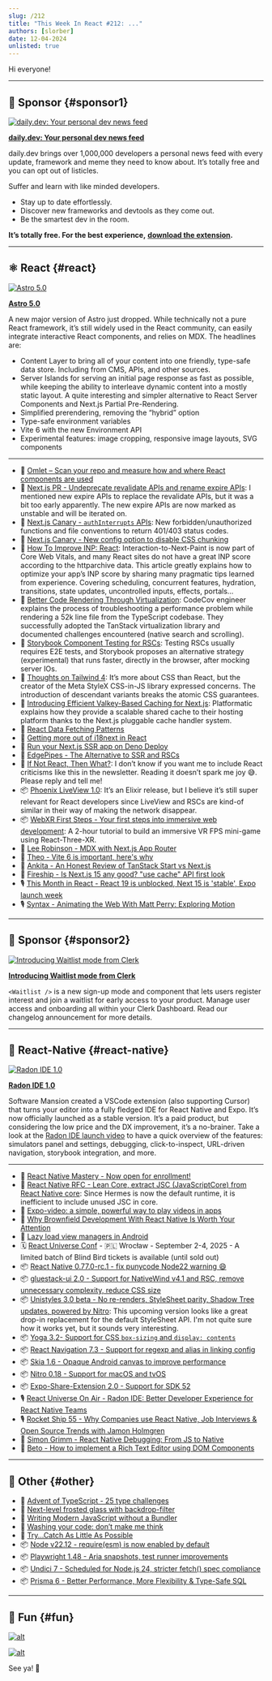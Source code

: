 ```yaml
---
slug: /212
title: "This Week In React #212: ..."
authors: [slorber]
date: 12-04-2024
unlisted: true
---
```


Hi everyone!

<Todo />

<!-- truncate -->


<Support />

---

## 💸 Sponsor {#sponsor1}

[![daily.dev:  Your personal dev news feed](/emails/issues/212/daily.jpg)](https://daily.dev/w/this-week-in-react)

**[daily.dev: Your personal dev news feed](https://daily.dev/w/this-week-in-react)**

daily.dev brings over 1,000,000 developers a personal news feed with every update, framework and meme they need to know about. It’s totally free and you can opt out of listicles.

Suffer and learn with like minded developers.

- Stay up to date effortlessly.
- Discover new frameworks and devtools as they come out.
- Be the smartest dev in the room.

**It’s totally free. For the best experience,** [**download the extension**](https://chromewebstore.google.com/detail/dailydev-the-homepage-dev/jlmpjdjjbgclbocgajdjefcidcncaied?hl=en)**.**

---

## ⚛️ React {#react}

[![Astro 5.0](/emails/issues/212/astro.jpg)](https://astro.build/blog/astro-5/)

**[Astro 5.0](https://astro.build/blog/astro-5/)**

A new major version of Astro just dropped. While technically not a pure React framework, it’s still widely used in the React community, can easily integrate interactive React components, and relies on MDX. The headlines are:

- Content Layer to bring all of your content into one friendly, type-safe data store. Including from CMS, APIs, and other sources.
- Server Islands for serving an initial page response as fast as possible, while keeping the ability to interleave dynamic content into a mostly static layout. A quite interesting and simpler alternative to React Server Components and Next.js Partial Pre-Rendering.
- Simplified prerendering, removing the “hybrid” option
- Type-safe environment variables
- Vite 6 with the new Environment API
- Experimental features: image cropping, responsive image layouts, SVG components

---

- 💸 [Omlet – Scan your repo and measure how and where React components are used](https://omlet.dev/?utm_campaign=partner_this-week-in-react_newsletter-quick-link-nov-2024)
- 👀 [Next.js PR \- Undeprecate revalidate APIs and rename expire APIs](https://github.com/vercel/next.js/pull/73193): I mentioned new expire APIs to replace the revalidate APIs, but it was a bit too early apparently. The new expire APIs are now marked as unstable and will be iterated on.
- 👀 [Next.js Canary \- `authInterrupts` APIs](https://nextjs.org/docs/canary/app/api-reference/config/next-config-js/authInterrupts): New forbidden/unauthorized functions and file conventions to return 401/403 status codes.
- 👀 [Next.js Canary \- New config option to disable CSS chunking](https://nextjs.org/docs/canary/app/api-reference/config/next-config-js/cssChunking)
- 📜 [How To Improve INP: React](https://kurtextrem.de/posts/improve-inp-react): Interaction-to-Next-Paint is now part of Core Web Vitals, and many React sites do not have a great INP score according to the httparchive data. This article greatly explains how to optimize your app’s INP score by sharing many pragmatic tips learned from experience. Covering scheduling, concurrent features, hydration, transitions, state updates, uncontrolled inputs, effects, portals…
- 📜 [Better Code Rendering Through Virtualization](https://sentry.engineering/blog/better-code-rendering-through-virtualization): CodeCov engineer explains the process of troubleshooting a performance problem while rendering a 52k line file from the TypeScript codebase. They successfully adopted the TanStack virtualization library and documented challenges encountered (native search and scrolling).
- 📜 [Storybook Component Testing for RSCs](https://storybook.js.org/blog/component-testing-rscs/): Testing RSCs usually requires E2E tests, and Storybook proposes an alternative strategy (experimental) that runs faster, directly in the browser, after mocking server IOs.
- 📜 [Thoughts on Tailwind 4](https://nmn.sh/blog/2024-11-30-thoughts-on-tailwind-4): It’s more about CSS than React, but the creator of the Meta StyleX CSS-in-JS library expressed concerns. The introduction of descendant variants breaks the atomic CSS guarantees.
- 📜 [Introducing Efficient Valkey-Based Caching for Next.js](https://blog.platformatic.dev/introducing-efficient-valkey-based-caching-for-nextjs): Platformatic explains how they provide a scalable shared cache to their hosting platform thanks to the Next.js pluggable cache handler system.
- 📜 [React Data Fetching Patterns](https://www.robinwieruch.de/react-data-fetching-patterns/)
- 📜 [Getting more out of i18next in React](https://lingual.dev/blog/getting-more-out-of-i18next-in-react/)
- 📜 [Run your Next.js SSR app on Deno Deploy](https://deno.com/blog/nextjs-on-deno-deploy)
- 📜 [EdgePipes \- The Alternative to SSR and RSCs](https://runspired.com/2024/12/01/edge-pipes.html)
- 📜 [If Not React, Then What?](https://infrequently.org/2024/11/if-not-react-then-what/): I don’t know if you want me to include React criticisms like this in the newsletter. Reading it doesn’t spark me joy 😅. Please reply and tell me\!
- 📦 [Phoenix LiveView 1.0](https://phoenixframework.org/blog/phoenix-liveview-1.0-released): It’s an Elixir release, but I believe it’s still super relevant for React developers since LiveView and RSCs are kind-of similar in their way of making the network disappear.
- 📦 [WebXR First Steps \- Your first steps into immersive web development](https://github.com/meta-quest/webxr-first-steps-react): A 2-hour tutorial to build an immersive VR FPS mini-game using React-Three-XR.
- 🎥 [Lee Robinson \- MDX with Next.js App Router](https://www.youtube.com/watch?v=34bRv6cQezo)
- 🎥 [Theo \- Vite 6 is important, here's why](https://www.youtube.com/watch?v=yT4DWBWm6DM)
- 🎥 [Ankita \- An Honest Review of TanStack Start vs Next.js](https://www.youtube.com/watch?v=D27AfH0pSp8)
- 🎥 [Fireship \- Is Next.js 15 any good? "use cache" API first look](https://www.youtube.com/watch?v=xWkozeculPo)
- 🎙️ [This Month in React \- React 19 is unblocked, Next 15 is 'stable', Expo launch week](https://creators.spotify.com/pod/show/reactiflux/episodes/TMiR-2024-11-React-19-is-unblocked--Next-15-is-stable--Expo-launch-week--The-cool-kids-are-on-BlueSky-e2rn2pu)
- 🎙️ [Syntax \- Animating the Web With Matt Perry: Exploring Motion](https://syntax.fm/show/854/animating-the-web-with-matt-perry-exploring-motion)

<SubscribeFormEmbed placement="middle" />

---

## 💸 Sponsor {#sponsor2}

[![Introducing Waitlist mode from Clerk](/emails/issues/212/clerk.jpg)](https://go.clerk.com/tWHD2yj)

**[Introducing Waitlist mode from Clerk](https://go.clerk.com/tWHD2yj)**

`<Waitlist />` is a new sign-up mode and component that lets users register interest and join a waitlist for early access to your product. Manage user access and onboarding all within your Clerk Dashboard. Read our changelog announcement for more details.

---

## 📱 React-Native {#react-native}

[![Radon IDE 1.0](/emails/issues/212/radon.jpg)](https://ide.swmansion.com/)

**[Radon IDE 1.0](https://ide.swmansion.com/)**

Software Mansion created a VSCode extension (also supporting Cursor) that turns your editor into a fully fledged IDE for React Native and Expo. It’s now officially launched as a stable version. It’s a paid product, but considering the low price and the DX improvement, it’s a no-brainer. Take a look at the [Radon IDE launch video](https://www.youtube.com/watch?v=07Un9EfE8D4) to have a quick overview of the features: simulators panel and settings, debugging, click-to-inspect, URL-driven navigation, storybook integration, and more.

---

- 💸 [React Native Mastery - Now open for enrollment!](https://notjust.dev/react-native-mastery?utm_source=twir&utm_medium=email)
- 👀 [React Native RFC \- Lean Core, extract JSC (JavaScriptCore) from React Native core](https://github.com/react-native-community/discussions-and-proposals/pull/836): Since Hermes is now the default runtime, it is inefficient to include unused JSC in core.
- 📜 [Expo-video: a simple, powerful way to play videos in apps](https://expo.dev/blog/expo-video-a-simple-powerful-way-to-play-videos-in-apps)
- 📜 [Why Brownfield Development With React Native Is Worth Your Attention](https://www.callstack.com/blog/brownfield-development-with-react-native)
- 📜 [Lazy load view managers in Android](https://yogeshpaliyal.com/quick-tips/rn-tip-lazy-viewmanagers-in-android/)
- 🗓️ [React Universe Conf](https://www.reactuniverseconf.com/?utm_campaign=RUC2025&utm_source=TWIRpartnership&utm_content=savethedate) \- 🇵🇱 Wrocław \- September 2-4, 2025 \- A limited batch of Blind Bird tickets is available (until sold out)
- 📦 [React Native 0.77.0-rc.1 \- fix punycode Node22 warning 😄](https://github.com/facebook/react-native/releases/tag/v0.77.0-rc.1)
- 📦 [gluestack-ui 2.0 \- Support for NativeWind v4.1 and RSC, remove unnecessary complexity, reduce CSS size](https://gluestack.io/blogs/gluestack-ui-v2-stable-release-with-nativewind-v4-1-support)
- 📦 [Unistyles 3.0 beta \- No re-renders, StyleSheet parity, Shadow Tree updates, powered by Nitro](https://www.reactnativecrossroads.com/posts/unistyles-3-preview): This upcoming version looks like a great drop-in replacement for the default StyleSheet API. I'm not quite sure how it works yet, but it sounds very interesting.
- 📦 [Yoga 3.2- Support for CSS `box-sizing` and `display: contents`](https://www.yogalayout.dev/blog/announcing-yoga-3.2)
- 📦 [React Navigation 7.3 \- Support for regexp and alias in linking config](https://reactnavigation.org/docs/configuring-links/#matching-regular-expressions)
- 📦 [Skia 1.6 \- Opaque Android canvas to improve performance](https://github.com/Shopify/react-native-skia/releases/tag/v1.6.0)
- 📦 [Nitro 0.18 \- Support for macOS and tvOS](https://github.com/mrousavy/nitro/releases/tag/v0.18.0)
- 📦 [Expo-Share-Extension 2.0 \- Support for SDK 52](https://github.com/MaxAst/expo-share-extension)
- 🎙️ [React Universe On Air \- Radon IDE: Better Developer Experience for React Native Teams](https://www.youtube.com/watch?v=-GT6DPk2K_s)
- 🎙️ [Rocket Ship 55 \- Why Companies use React Native, Job Interviews & Open Source Trends with Jamon Holmgren](https://share.transistor.fm/s/654cb5cf)
- 🎥 [Simon Grimm \- React Native Debugging: From JS to Native](https://www.youtube.com/watch?v=FXn1vUGCci8)
- 🎥 [Beto \- How to implement a Rich Text Editor using DOM Components](https://www.youtube.com/watch?v=CxORa1tXMjw)

---

## 🔀 Other {#other}

- 🎄 [Advent of TypeScript \- 25 type challenges](https://www.adventofts.com/)
- 📜 [Next-level frosted glass with backdrop-filter](https://www.joshwcomeau.com/css/backdrop-filter/)
- 📜 [Writing Modern JavaScript without a Bundler](https://playfulprogramming.com/posts/modern-js-bundleless)
- 📜 [Washing your code: don’t make me think](https://sapegin.me/blog/dont-make-me-think/)
- 📜 [Try...Catch As Little As Possible](https://www.joshuakgoldberg.com/blog/try-catch-as-little-as-possible/)
- 📦 [Node v22.12 \- require(esm) is now enabled by default](https://nodejs.org/en/blog/release/v22.12.0)
- 📦 [Playwright 1.48 \- Aria snapshots, test runner improvements](https://github.com/microsoft/playwright/releases/tag/v1.49.0)
- 📦 [Undici 7 \- Scheduled for Node.js 24, stricter fetch() spec compliance](https://blog.platformatic.dev/undici-v7-is-here)
- 📦 [Prisma 6 \- Better Performance, More Flexibility & Type-Safe SQL](https://www.prisma.io/blog/prisma-6-better-performance-more-flexibility-and-type-safe-sql)

---

## 🤭 Fun {#fun}

[![alt](/emails/issues/212/meme.jpg)](https://bsky.app/profile/astro.build/post/3lcf2lt6xik2p)

[![alt](/emails/issues/212/meme3.jpg)](https://x.com/MicrosoftEdge/status/1862149469610914126)

See ya! 👋
